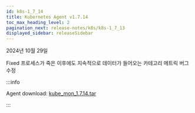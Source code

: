 ```yaml
---
id: k8s-1_7_14
title: Kubernetes Agent v1.7.14
toc_max_heading_level: 2
pagination_next: release-notes/k8s/k8s-1_7_13
displayed_sidebar: releaseSidebar
---
```


2024년 10월 29일

<Status priority='0'>Fixed</Status> 프로세스가 죽은 이후에도 지속적으로 데이터가 들어오는 카테고리 메트릭 버그 수정

:::info

Agent download: [kube_mon_1.7.14.tar](https://repo.whatap.io/docker/kube_mon_1.7.14.tar)

:::